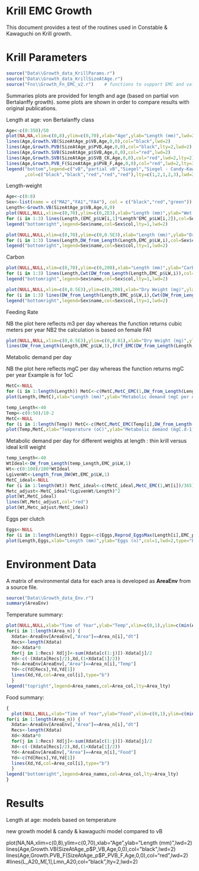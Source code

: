 Krill EMC Growth
========================================================

This document provides a test of the routines used in Constable & Kawaguchi on Krill growth.

# Krill Parameters

```{r}
source("Data\\Growth_data_KrillParams.r")
source("Data\\Growth_data_KrillSizeAtAge.r")
source("Fns\\Growth_Fn_EMC_v2.r")    # functions to support EMC and validation
```

Summaries plots are provided for length and age (based on partial von Bertalanffy growth).  some plots are shown in order to compare results with original publications.

Length at age: von Bertalanffy class

```{r}
Age<-c(0:350)/50
plot(NA,NA,xlim=c(0,8),ylim=c(0,70),xlab="Age",ylab="Length (mm)",lwd=2)
lines(Age,Growth.VB(SizeAtAge_p$VB,Age,0,0),col="black",lwd=2)
lines(Age,Growth.PVB(SizeAtAge_p$PVB,Age,0,0),col="black",lty=2,lwd=2)
lines(Age,Growth.SVB(SizeAtAge_p$SVB,Age,0,0),col="red",lwd=2)
lines(Age,Growth.SVB(SizeAtAge_p$SVB_CK,Age,0,0),col="red",lwd=2,lty=2)
lines(Age,Growth.PVB_F(SizeAtAge_p$PVB_F,Age,0,0),col="red",lwd=2,lty=3)
legend("bottom",legend=c("vB","partial vB","Siegel","Siegel - Candy-Kawaguchi","Candy-Kawaguchi")
       ,col=c("black","black","red","red","red"),lty=c(1,2,1,2,3),lwd=2)
```


Length-weight

```{r}
Age<-c(0:8)
Sex<-list(name = c("MA2","FA1","FA4"), col = c("black","red","green"))
Length<-Growth.VB(SizeAtAge_p$VB,Age,0,0)
plot(NULL,NULL,xlim=c(0,70),ylim=c(0,2E3),xlab="Length (mm)",ylab="Wet Weight (mg)",lwd=2)
for (i in 1:3) lines(Length,(EMC_p$LW[i,1]*Length^EMC_p$LW[i,2]),col=Sex$col[i],lwd=2,type="b")
legend("bottomright",legend=Sex$name,col=Sex$col,lty=1,lwd=2)
```

```{r}
plot(NULL,NULL,xlim=c(0,70),ylim=c(0,0.5E3),xlab="Length (mm)",ylab="Dry Weight (mg)",col=1,lwd=2)
for (i in 1:3) lines(Length,DW_from_Length(Length,EMC_p$LW,i),col=Sex$col[i],lwd=2,type="b")
legend("bottomright",legend=Sex$name,col=Sex$col,lty=1,lwd=2)
```

Carbon

```{r}
plot(NULL,NULL,xlim=c(0,70),ylim=c(0,200),xlab="Length (mm)",ylab="Carbon (mg)",col=1,lwd=2)
for (i in 1:3) lines(Length,Cwt(DW_from_Length(Length,EMC_p$LW,i)),col=Sex$col[i],lwd=2,type="b")
legend("bottomright",legend=Sex$name,col=Sex$col,lty=1,lwd=2)
```


```{r}
plot(NULL,NULL,xlim=c(0,0.5E3),ylim=c(0,200),xlab="Dry Weight (mg)",ylab="Carbon (mg)",col=1,lwd=2)
for (i in 1:3) lines(DW_from_Length(Length,EMC_p$LW,i),Cwt(DW_from_Length(Length,EMC_p$LW,i)),col=Sex$col[i],lwd=2,type="b")
legend("bottomright",legend=Sex$name,col=Sex$col,lty=1,lwd=2)
```

Feeding Rate

NB the plot here reflects m3 per day whereas the function returns cubic meters per year
NB2 the calculation is based on female FA1


```{r}
plot(NULL,NULL,xlim=c(0,0.5E3),ylim=c(0,0.01),xlab="Dry Weight (mg)",ylab="Filtration rate (m3.d-1)",col=1,lwd=2)
lines(DW_from_Length(Length,EMC_p$LW,1),(Fcf_EMC(DW_from_Length(Length,EMC_p$LW,1))/365),lwd=2,type="b")
```

Metabolic demand per day

NB the plot here reflects mgC per day whereas the function returns mgC per year
Example is for 1oC


```{r}
MetC<-NULL
for (i in 1:length(Length)) MetC<-c(MetC,MetC_EMC(1,DW_from_Length(Length[i],EMC_p$LW,1))/365) # (temp,length,LW params)
plot(Length,(MetC),xlab="Length (mm)",ylab="Metabolic demand (mgC per day)",ylim=c(0,5),col=1,lwd=2,type="b")
```

```{r}
temp_Length<-40
Temp<-c(0:50)/10-2
MetC<-NULL
for (i in 1:length(Temp)) MetC<-c(MetC,MetC_EMC(Temp[i],DW_from_Length(temp_Length,EMC_p$LW,1))/365) # (temp,length,LW params)
plot(Temp,MetC,xlab="Temperature (oC)",ylab="Metabolic demand (mgC.d-1)",col=1,lwd=2,type="b")
```

Metabolic demand per day for different weights at length : thin krill versus ideal krill weight
```{r}
temp_Length<-40
WtIdeal<-DW_from_Length(temp_Length,EMC_p$LW,1)
Wt<-c(0:100)/100*WtIdeal
LgivenWt<-Length_from_DW(Wt,EMC_p$LW,1)
MetC_ideal<-NULL
for (i in 1:length(Wt)) MetC_ideal<-c(MetC_ideal,MetC_EMC(1,Wt[i])/365) 
Metc_adjust<-MetC_ideal*(LgivenWt/Length)^2
plot(Wt,MetC_ideal)
lines(Wt,Metc_adjust,col="red")
plot(Wt,Metc_adjust/MetC_ideal)
```


Eggs per clutch


```{r}
Eggs<-NULL
for (i in 1:length(Length)) Eggs<-c(Eggs,Reprod_EggsMax(Length[i],EMC_p$LW)) 
plot(Length,Eggs,xlab="Length (mm)",ylab="Eggs (n)",col=1,lwd=2,type="b")
```




# Environment Data

A matrix of environmental data for each area is developed as **AreaEnv** from a source file.


```{r}
source("Data\\Growth_data_Env.r")
summary(AreaEnv)
```

Temperature summary:

```{r fig.width=7, fig.height=6}
plot(NULL,NULL,xlab="Time of Year",ylab="Temp",xlim=c(0,1),ylim=c(min(AreaEnv[,"Temp"]),max(AreaEnv[,"Temp"])))
for(i in 1:length(Area_n)) {
  Xdata<-AreaEnv[AreaEnv[,"Area"]==Area_n[i],"dt"]
  Recs<-length(Xdata)
  Xd<-Xdata*0
  for(j in 1:Recs) Xd[j]<-sum(Xdata[c(1:j)])-Xdata[j]/2
  Xd<-c(-(Xdata[Recs]/2),Xd,(1+Xdata[1]/2))
  Yd<-AreaEnv[AreaEnv[,"Area"]==Area_n[i],"Temp"]
  Yd<-c(Yd[Recs],Yd,Yd[1])
  lines(Xd,Yd,col=Area_col[i],type="b")
  }
legend("topright",legend=Area_names,col=Area_col,lty=Area_lty)
```

Food summary:

```{r fig.width=7, fig.height=6}
{
  plot(NULL,NULL,xlab="Time of Year",ylab="Food",xlim=c(0,1),ylim=c(min(AreaEnv[,"Temp"]),max(AreaEnv[,"Food"])))
for(i in 1:length(Area_n)) {
  Xdata<-AreaEnv[AreaEnv[,"Area"]==Area_n[i],"dt"]
  Recs<-length(Xdata)
  Xd<-Xdata*0
  for(j in 1:Recs) Xd[j]<-sum(Xdata[c(1:j)])-Xdata[j]/2
  Xd<-c(-(Xdata[Recs]/2),Xd,(1+Xdata[1]/2))
  Yd<-AreaEnv[AreaEnv[,"Area"]==Area_n[i],"Food"]
  Yd<-c(Yd[Recs],Yd,Yd[1])
  lines(Xd,Yd,col=Area_col[i],type="b")
  }
legend("bottomright",legend=Area_names,col=Area_col,lty=Area_lty)
}
```



# Results

Length at age: models based on temperature


new growth model & candy & kawaguchi model compared to vB


plot(NA,NA,xlim=c(0,8),ylim=c(0,70),xlab="Age",ylab="Length (mm)",lwd=2)
lines(Age,Growth.VB(SizeAtAge_p$P_VB,Age,0,0),col="black",lwd=2)
lines(Age,Growth.PVB_F(SizeAtAge_p$P_PVB_F,Age,0,0),col="red",lwd=2)
#lines(L_A20_M[,1],Lmn_A20,col="black",lty=2,lwd=2)

